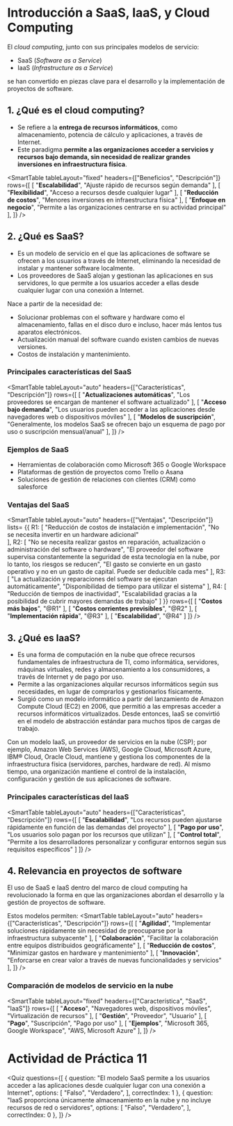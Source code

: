 # Introducción a SaaS, IaaS, y Cloud Computing

El *cloud computing*, junto con sus principales modelos de servicio: 

- SaaS (*Software as a Service*)
- IaaS (*Infrastructure as a Service*)

se han convertido en piezas clave para el desarrollo y la implementación de proyectos de software.

## 1. ¿Qué es el cloud computing?
- Se refiere a la **entrega de recursos informáticos**, como almacenamiento, potencia de cálculo y aplicaciones, a través de Internet.
- Este paradigma **permite a las organizaciones acceder a servicios y recursos bajo demanda, sin necesidad de realizar grandes inversiones en infraestructura física**.

<SmartTable
    tableLayout="fixed"
    headers={["Beneficios", "Descripción"]}
    rows={[
        [
            "**Escalabilidad**",
            "Ajuste rápido de recursos según demanda"
        ],
        [
            "**Flexibilidad**",
            "Acceso a recursos desde cualquier lugar"
        ],
        [
            "**Reducción de costos**",
            "Menores inversiones en infraestructura física"
        ],
        [
            "**Enfoque en negocio**",
            "Permite a las organizaciones centrarse en su actividad principal"
        ],
    ]}
/>

## 2. ¿Qué es SaaS?
- Es un modelo de servicio en el que las aplicaciones de software se ofrecen a los usuarios a través de Internet, eliminando la necesidad de instalar y mantener software localmente.
- Los proveedores de SaaS alojan y gestionan las aplicaciones en sus servidores, lo que permite a los usuarios acceder a ellas desde cualquier lugar con una conexión a Internet.

Nace a partir de la necesidad de:

- Solucionar problemas con el software y hardware como el almacenamiento, fallas en el disco duro e incluso, hacer más lentos tus aparatos electrónicos.
- Actualización manual del software cuando existen cambios de nuevas versiones.
- Costos de instalación y mantenimiento.

### Principales características del SaaS

<SmartTable
    tableLayout="auto"
    headers={["Características", "Descripción"]}
    rows={[
        [
            "**Actualizaciones automáticas**",
            "Los proveedores se encargan de mantener el software actualizado"
        ],
        [
            "**Acceso bajo demanda**",
            "Los usuarios pueden acceder a las aplicaciones desde navegadores web o dispositivos móviles"
        ],
        [
            "**Modelos de suscripción**",
            "Generalmente, los modelos SaaS se ofrecen bajo un esquema de pago por uso o suscripción mensual/anual"
        ],
    ]}
/>

### Ejemplos de SaaS

- Herramientas de colaboración como Microsoft 365 o Google Workspace
- Plataformas de gestión de proyectos como Trello o Asana
- Soluciones de gestión de relaciones con clientes (CRM) como salesforce

### Ventajas del SaaS

<SmartTable
    tableLayout="auto"
    headers={["Ventajas", "Descripción"]}
    lists= {{
        R1: [
            "Reducción de costos de instalación e implementación",
            "No se necesita invertir en un hardware adicional"    
        ],
        R2: [
            "No se necesita realizar gastos en reparación, actualización o administración del software o hardware",
            "El proveedor del software supervisa constantemente la seguridad de esta tecnología en la nube, por lo tanto, los riesgos se reducen",
            "El gasto se convierte en un gasto operativo y no en un gasto de capital. Puede ser deducible cada mes"
        ],
        R3: [
            "La actualización y reparaciones del software se ejecutan automáticamente",
            "Disponibilidad de tiempo para utilizar el sistema"
        ],
        R4: [
            "Reducción de tiempos de inactividad",
            "Escalabilidad gracias a la posibilidad de cubrir mayores demandas de trabajo"
        ]
    }}
    rows={[
        [
            "**Costos más bajos**",
            "@R1"
        ],
        [
            "**Costos corrientes previsibles**",
            "@R2"
        ],
        [
            "**Implementación rápida**",
            "@R3"
        ],
        [
            "**Escalabilidad**",
            "@R4"
        ]
    ]}
/>

## 3. ¿Qué es IaaS?
- Es una forma de computación en la nube que ofrece recursos fundamentales de infraestructura de TI, como informática, servidores, máquinas virtuales, redes y almacenamiento a los consumidores, a través de Internet y de pago por uso.
- Permite a las organizaciones alquilar recursos informáticos según sus necesidades, en lugar de comprarlos y gestionarlos físicamente.
- Surgió como un modelo informático a partir del lanzamiento de Amazon Compute Cloud (EC2) en 2006, que permitió a las empresas acceder a recursos informáticos virtualizados. Desde entonces, IaaS se convirtió en el modelo de abstracción estándar para muchos tipos de cargas de trabajo.

Con un modelo IaaS, un proveedor de servicios en la nube (CSP); por ejemplo, Amazon Web Services (AWS), Google Cloud, Microsoft Azure, IBM® Cloud, Oracle Cloud, mantiene y gestiona los componentes de la infraestructura física (servidores, parches, hardware de red). Al mismo tiempo, una organización mantiene el control de la instalación, configuración y gestión de sus aplicaciones de software.

### Principales características del IaaS

<SmartTable
    tableLayout="auto"
    headers={["Características", "Descripción"]}
    rows={[
        [
            "**Escalabilidad**",
            "Los recursos pueden ajustarse rápidamente en función de las demandas del proyecto"
        ],
        [
            "**Pago por uso**",
            "Los usuarios solo pagan por los recursos que utilizan"
        ],
        [
            "**Control total**",
            "Permite a los desarrolladores personalizar y configurar entornos según sus requisitos específicos"
        ]
    ]}
/>

## 4. Relevancia en proyectos de software
El uso de SaaS e IaaS dentro del marco de cloud computing ha revolucionado la forma en que las organizaciones abordan el desarrollo y la gestión de proyectos de software.


Estos modelos permiten:
<SmartTable
    tableLayout="auto"
    headers={["Características", "Descripción"]}
    rows={[
        [
            "**Agilidad**",
            "Implementar soluciones rápidamente sin necesidad de preocuparse por la infraestructura subyacente"
        ],
        [
            "**Colaboración**",
            "Facilitar la colaboración entre equipos distribuidos geográficamente"
        ],
        [
            "**Reducción de costos**",
            "Minimizar gastos en hardware y mantenimiento"
        ],
        [
            "**Innovación**",
            "Enforcarse en crear valor a través de nuevas funcionalidades y servicios"
        ],
    ]}
/>

### Comparación de modelos de servicio en la nube

<SmartTable
    tableLayout="fixed"
    headers={["Característica", "SaaS", "IaaS"]}
    rows={[
        [
            "**Acceso**",
            "Navegadores web, dispositivos móviles",
            "Virtualización de recursos"
        ],
        [
            "**Gestión**",
            "Proveedor",
            "Usuario"
        ],
        [
            "**Pago**",
            "Suscripción",
            "Pago por uso"
        ],
        [
            "**Ejemplos**",
            "Microsoft 365, Google Workspace",
            "AWS, Microsoft Azure"
        ],
    ]}
/>

# Actividad de Práctica 11

<Quiz questions={[
	{
		question: "El modelo SaaS permite a los usuarios acceder a las aplicaciones desde cualquier lugar con una conexión a Internet",
		options: [
			"Falso",
			"Verdadero",
		],
		correctIndex: 1
	},
    {
		question: "IaaS proporciona únicamente almacenamiento en la nube y no incluye recursos de red o servidores",
		options: [
			"Falso",
			"Verdadero",
		],
		correctIndex: 0
	},
]} />